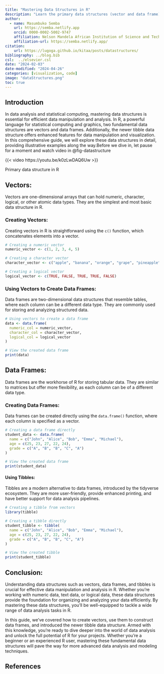 ```yaml
---
title: "Mastering Data Structures in R"
description: "Learn the primary data structures (vector and data frame) in R, which are the foundation of data manipulation and analysis in R "
author: 
  - name: Masumbuko Semba
    url: https://semba.netlify.app
    orcid: 0000-0002-5002-9747
    affiliation: Nelson Mandela African Institution of Science and Technology
    affiliation-url: https://semba.netlify.app/  
citation: 
    url: https://lugoga.github.io/kitaa/posts/datastructures/
bibliography: ../blog.bib
csl:  ../elsevier.csl
date: "2024-02-03"
date-modified: "2024-04-26"
categories: [visualization, code]
image: "dataStructures.png"
toc: true
---
```




## Introduction

In data analysis and statistical computing, mastering data structures is essential for efficient data manipulation and analysis. In R, a powerful language for statistical computing and graphics, two fundamental data structures are vectors and data frames. Additionally, the newer tibble data structure offers enhanced features for data manipulation and visualization. In this comprehensive guide, we will explore these data structures in detail, providing illustrative examples along the way.Before we dive in, let pause for a moment and watch video in @fig-datastructure

::: {#fig-datastructure}

{{< video https://youtu.be/k0zLwDAQ6Uw >}}

Primary data structure in R

:::




## Vectors:

Vectors are one-dimensional arrays that can hold numeric, character, logical, or other atomic data types. They are the simplest and most basic data structure in R.

### Creating Vectors:

Creating vectors in R is straightforward using the `c()` function, which concatenates elements into a vector.

```R
# Creating a numeric vector
numeric_vector <- c(1, 2, 3, 4, 5)

# Creating a character vector
character_vector <- c("apple", "banana", "orange", "grape", "pineapple")

# Creating a logical vector
logical_vector <- c(TRUE, FALSE, TRUE, TRUE, FALSE)
```

### Using Vectors to Create Data Frames:

Data frames are two-dimensional data structures that resemble tables, where each column can be a different data type. They are commonly used for storing and analyzing structured data.

```R
# Using vectors to create a data frame
data <- data.frame(
  numeric_col = numeric_vector,
  character_col = character_vector,
  logical_col = logical_vector
)

# View the created data frame
print(data)
```

## Data Frames:

Data frames are the workhorse of R for storing tabular data. They are similar to matrices but offer more flexibility, as each column can be of a different data type.

### Creating Data Frames:

Data frames can be created directly using the `data.frame()` function, where each column is specified as a vector.

```R
# Creating a data frame directly
student_data <- data.frame(
  name = c("John", "Alice", "Bob", "Emma", "Michael"),
  age = c(25, 23, 27, 22, 24),
  grade = c("A", "B", "B", "C", "A")
)

# View the created data frame
print(student_data)
```
#### Using Tibbles:

Tibbles are a modern alternative to data frames, introduced by the tidyverse ecosystem. They are more user-friendly, provide enhanced printing, and have better support for data analysis pipelines.

```R
# Creating a tibble from vectors
library(tibble)

# Creating a tibble directly
student_tibble <- tibble(
  name = c("John", "Alice", "Bob", "Emma", "Michael"),
  age = c(25, 23, 27, 22, 24),
  grade = c("A", "B", "B", "C", "A")
)

# View the created tibble
print(student_tibble)
```

## Conclusion:

Understanding data structures such as vectors, data frames, and tibbles is crucial for effective data manipulation and analysis in R. Whether you're working with numeric data, text data, or logical data, these data structures provide the foundation for organizing and analyzing your data efficiently. By mastering these data structures, you'll be well-equipped to tackle a wide range of data analysis tasks in R.

In this guide, we've covered how to create vectors, use them to construct data frames, and introduced the newer tibble data structure. Armed with this knowledge, you're ready to dive deeper into the world of data analysis and unlock the full potential of R for your projects. Whether you're a beginner or an experienced R user, mastering these fundamental data structures will pave the way for more advanced data analysis and modeling techniques.

## References